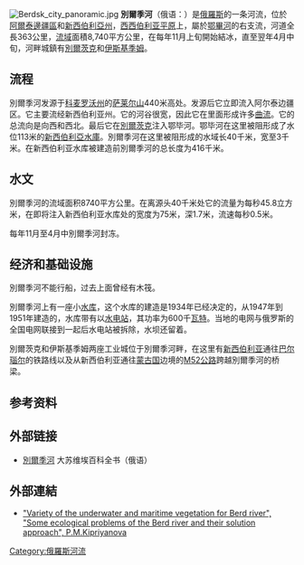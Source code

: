 [[Image:Berdsk_city_panoramic.jpg|right]]
'''別爾季河'''（俄语：{{lang|ru|Бердь}}）是[[俄羅斯|俄羅斯]]的一条河流，位於[[阿爾泰邊疆區|阿爾泰邊疆區]]和[[新西伯利亞州|新西伯利亞州]]，[[西西伯利亚平原|西西伯利亚平原]]上，屬於[[鄂畢河|鄂畢河]]的右支流，河道全長363公里，[[流域|流域]]面積8,740平方公里，在每年11月上旬開始結冰，直至翌年4月中旬，河畔城鎮有[[別爾茨克|別爾茨克]]和[[伊斯基季姆|伊斯基季姆]]。

==流程==
別爾季河发源于[[科麦罗沃州|科麦罗沃州]]的[[萨莱尔山|萨莱尔山]]440米高处。发源后它立即流入阿尔泰边疆区。它主要流经新西伯利亚州。它的河谷很宽，因此它在里面形成许多[[曲流|曲流]]。它的总流向是向西和西北。最后它在[[別爾茨克|別爾茨克]]注入鄂毕河。鄂毕河在这里被阻形成了水位113米的[[新西伯利亞水庫|新西伯利亞水庫]]。別爾季河在这里被阻形成的水域长40千米，宽至3千米。在新西伯利亚水库被建造前別爾季河的总长度为416千米。

==水文==
別爾季河的流域面积8740平方公里。在离源头40千米处它的流量为每秒45.8立方米，在即将注入新西伯利亚水库处的宽度为75米，深1.7米，流速每秒0.5米。

每年11月至4月中別爾季河封冻。

==经济和基础设施==
別爾季河不能行船，过去上面曾经有木筏。

別爾季河上有一座小[[水库|水库]]，这个水库的建造是1934年已经决定的，从1947年到1951年建造的，水库带有以[[水电站|水电站]]，其功率为600千[[瓦特|瓦特]]。当地的电网与俄罗斯的全国电网联接到一起后水电站被拆除，水坝还留着。

別爾茨克和伊斯基季姆两座工业城位于別爾季河畔，在这里有[[新西伯利亚|新西伯利亚]]通往[[巴尔瑙尔|巴尔瑙尔]]的铁路线以及从新西伯利亚通往[[蒙古国|蒙古国]]边境的[[M52公路_(俄羅斯)|M52公路]]跨越別爾季河的桥梁。

==参考资料==
<references />

==外部链接==
* [http://www.cultinfo.ru/fulltext/1/001/008/110/445.htm 別爾季河]{{dead link|date=2017年11月 |bot=InternetArchiveBot |fix-attempted=yes }} 大苏维埃百科全书（俄语）

==外部連結==
* [https://web.archive.org/web/20060623084611/http://www.nsu.ru/community/nature/books/berd/berd.htm "Variety of the underwater and maritime vegetation for Berd river", "Some ecological problems of the Berd river and their solution approach", P.M.Kipriyanova] {{ru icon}}

{{coord|54|47|00|N|83|04|10|E|display=title}}

{{鄂畢河}}

[[Category:俄羅斯河流|Category:俄羅斯河流]]